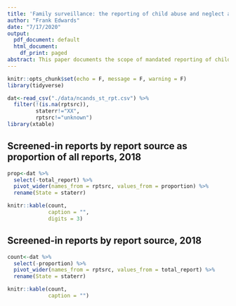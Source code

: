 ```yaml
---
title: 'Family surveillance: the reporting of child abuse and neglect across US States'
author: "Frank Edwards"
date: "7/17/2020"
output:
  pdf_document: default
  html_document:
    df_print: paged
abstract: This paper documents the scope of mandated reporting of children and families to state and local child welfare officials for suspected child abuse and neglect. It provides a descriptive account of the magnitude of reporting by professionals required by law to report suspected abuse or neglect. It situates reporting as a diffuse and networked form of family surveillance. We suggest that child welfare surveillance be understood as one particularly invasive component of a carceral approach to child and family social policy.
---
```


```r
knitr::opts_chunk$set(echo = F, message = F, warning = F)
library(tidyverse)

dat<-read_csv("./data/ncands_st_rpt.csv") %>% 
  filter(!(is.na(rptsrc)), 
         staterr!="XX",
         rptsrc!="unknown")
library(xtable)
```

## Screened-in reports by report source as proportion of all reports, 2018

```r
prop<-dat %>% 
  select(-total_report) %>% 
  pivot_wider(names_from = rptsrc, values_from = proportion) %>% 
  rename(State = staterr)

knitr::kable(count,
             caption = "",
             digits = 3)

```

## Screened-in reports by report source, 2018

```r
count<-dat %>% 
  select(-proportion) %>% 
  pivot_wider(names_from = rptsrc, values_from = total_report) %>% 
  rename(State = staterr)

knitr::kable(count,
             caption = "")


```

